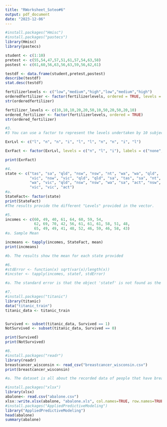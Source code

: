 ```yaml
---
title: "RWorksheet_Soteo#6"
output: pdf_document
date: "2023-12-06"
---
```


```r
#install.packages("Hmisc")
#install.packages("pastecs")
library(Hmisc)
library(pastecs)

student <- c(1:10)
pretest <- c(55,54,47,57,51,61,57,54,63,58)
postest <- c(61,60,56,63,56,63,59,56,62,61)

testdf <- data.frame(student,pretest,postest)
describe(testdf)
stat.desc(testdf)
```

```r
fertilizerlevels <- c("low","medium","high","low","medium","high")
orderedfertilizer <- factor(fertilizerlevels, ordered = TRUE, levels = c("low","medium","high"))
str(orderedfertilizer)

fertilizer_levels <- c(10,10,10,20,20,50,10,50,20,50,20,10)
ordered_fertilizer <- factor(fertilizerlevels, ordered = TRUE)
str(ordered_fertilizer)

```

```r
#3.
#3 You can use a factor to represent the levels undertaken by 10 subjects.

ExrLvl <- c("l", "n", "n", "i", "l", "l", "n", "n", "i", "l")

ExrFact <- factor(ExrLvl, levels = c("n", "l", "i"), labels = c("none", "light", "intense"))

print(ExrFact)
```

```r
#4.
state <- c("tas", "sa", "qld", "nsw", "nsw", "nt", "wa", "wa", "qld",
           "vic", "nsw", "vic", "qld", "qld", "sa", "tas", "sa", "nt",
           "wa", "vic", "qld", "nsw", "nsw", "wa", "sa", "act", "nsw",
           "vic", "vic", "act")
#a. 
StateFact<- factor(state)
print(StateFact)
#The results provide the different "Levels" provided in the vector.
```

```r
#5.
incomes <- c(60, 49, 40, 61, 64, 60, 59, 54,
             62, 69, 70, 42, 56, 61, 61, 61, 58, 51, 48,
             65, 49, 49, 41, 48, 52, 46, 59, 46, 58, 43)
#a. Sample Mean

incmeans <- tapply(incomes, StateFact, mean)
print(incmeans)

#b. The results show the mean for each state provided 
```

```r
#6.
#stdError <- function(x) sqrt(var(x)/length(x))
#incster <- tapply(incomes, statef, stdError)

#a. The standard error is that the object 'statef' is not found as the vector was named as 'state'.
```

```r
#7.
#install.packages("titanic")
library(titanic)
data("titanic_train")
titanic_data <- titanic_train


Survived <- subset(titanic_data, Survived == 1)
NotSurvived <- subset(titanic_data, Survived == 0)

print(Survived)
print(NotSurvived)
```

```r
#8.
#install.packages("readr")
library(readr)
breastcancer_wisconsin <- read_csv("breastcancer_wisconsin.csv")
print(breastcancer_wisconsin)

#a. The dataset is all about the recorded data of people that have breastcancer and its characteristics.


```

``` r
#install.packages("xlsx")
library(xlsx)
abalone<- read.csv("abalone.csv")
xlsx::write.xlsx(abalone, "abalone.xls", col.names=TRUE, row.names=TRUE, sheetName="sample")
#install.packages("AppliedPredictiveModeling")
library("AppliedPredictiveModeling")
head(abalone)
summary(abalone)
```